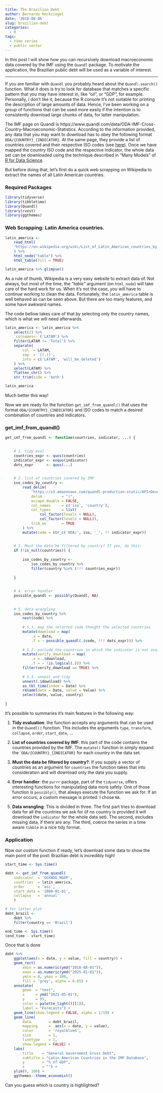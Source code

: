 ```yaml
---
title: The Brazilian Debt
author: Bernardo Reckziegel
date: '2018-08-06'
slug: brazilian-debt
categories:
  - R
tags:
  - time series
  - public sector
---
```


In this post I will show how you can recursively download macroeconomic data covered by the IMF using the `Quandl` package. To motivate the application, the Brazilian public debt will be used as a variable of interest. 

***

If you are familiar with `Quandl` you probably heard about the `Quandl.search()` function. What it does is try to look for database that matches a specific pattern that you may have interest in, like "oil", or "GDP", for example. Personally, I don't like it, because the R console  it's not suitable for printing the description of large amounts of data. Hence, I've been working on a group of functions that can be used more easily if the intention is to consistently download large chunks of data, for latter manipulation. 

The IMF page on Quandl is https://www.quandl.com/data/ODA-IMF-Cross-Country-Macroeconomic-Statistics. According to the information provided, any data that you may want to download has to obey the following format `ODA/{COUNTRY}_{INDICATOR}`. At the same page, they provide a list of countries covered and their respective ISO codes (see [here](https://s3.amazonaws.com/quandl-production-static/API+Descriptions/WHO/ccodes.txt)). Once we have mapped the country ISO code and the respective indicator, the whole data set can be downloaded using the technique described in "Many Models" of [R for Data Science](http://r4ds.had.co.nz/many-models.html).

But before doing that, let's first do a quick web scrapping on Wikipedia to extract the names of all Latin American countries.

### Required Packages

```r

library(tidyverse)
library(tibbletime)
library(Quandl)
library(rvest)
library(ggthemes)

```


### Web Scrapping: Latin America countries.

```r

latin_america <- 
    read_html(
    "https://en.wikipedia.org/wiki/List_of_Latin_American_countries_by_population"
    ) %>%
    html_node("table") %>%
    html_table(fill = TRUE)

latin_america %>% glimpse()

```


As a rule of thumb, Wikipedia is a very easy website to extract data of. Not always, but most of the time, the *"table"* argument (on `html_node`) will take care of the hard work for us. When it's not the case, you will have to continue working to clean the data. Fortunately, the `latin_america` table is well behaved as can be seen above. But there are too many features, and some have awkward names. 

The code bellow takes care of that by selecting only the country names, which is what we will need afterwards.


```r

latin_america <- latin_america %>% 
    select(2) %>% 
    `colnames<-`('LATAM') %>% 
    filter(LATAM != 'Total') %>%
    separate(
        col  = LATAM, 
        sep  = '[(.)]', 
        into = c('LATAM', 'will_be_deleted')
    ) %>% 
    select(LATAM) %>%
    flatten_chr() %>% 
    str_trim(side = 'both')

latin_america

```

Much better this way! 

Now we are ready for the function `get_imf_from_quandl()` that uses the format `ODA/{COUNTRY}_{INDICATOR}` and ISO codes to match a desired combination of countries and indicators.

### get_imf_from_quandl()


```r

get_imf_from_quandl <- function(countries, indicator, ...) {
    
    
    # 1. tidy eval 
    countries_expr <- quos(countries)
    indicator_expr <- enquo(indicator)
    dots_expr      <- quos(...)
    
    
    # 2. list of countries covered by IMF 
    iso_codes_by_country <- 
        read_delim(
            'https://s3.amazonaws.com/quandl-production-static/API+Descriptions/WHO/ccodes.txt',
            delim         = "|", 
            escape_double = FALSE, 
            col_names     = c('iso', 'country'),
            col_types     = list(
                col_factor(levels = NULL), 
                col_factor(levels = NULL)),
            trim_ws       = TRUE
        ) %>% 
        mutate(code = str_c('ODA/', iso, '_', !! indicator_expr))
    
    
    # 3. Must the data be filtered by country? If yes, do this:
    if (!is_null(countries)) {
        
        iso_codes_by_country <- 
            iso_codes_by_country %>%  
            filter(country %in% (!!! countries_expr))
        
    }
    
    
    # 4. error handler
    possible_quandl <- possibly(Quandl, NA)
    
    
    # 5. data wrangling
    iso_codes_by_country %>% 
        nest(code) %>%  
        
        # 5.1. map the selected code thought the selected countries
        mutate(download = map(
            .x = data, 
            .f = ~ possible_quandl(.$code, !!! dots_expr))) %>% 
        
        # 5.2. exclude the countries in which the indicator is not avaiable 
        mutate(verify_download = map(
            .x = .$download, 
            .f = ~ !is.logical(.))) %>% 
        filter(verify_download == TRUE) %>% 
        
        # 5.3. unnest and tidy
        unnest(.$download) %>% 
        as_tbl_time(index = Date) %>% 
        rename(date = Date, value = Value) %>% 
        select(date, value, country)
    
}


```


It's possible to summaries it's main features in the following way:

1. **Tidy evaluation**: the function accepts any arguments that can be used in the `Quandl()` function. This includes the arguments `type`, `transform`, `collapse`, `order`, `start_date`, ...

2. **List of countries covered by IMF**: this part of the code contains the countries provided by the IMF. The `mutate()` function in simply expand the ``ODA/{COUNTRY}_{INDICATOR}` for each country in the data set.

3. **Must the data be filtered by country?**: If you supply a vector of countries as an argument for `countries` the function takes that into consideration and will download only the data you supply. 

4. **Error handler**: the `purrr` package, part of the `tidyverse`, offers interesting functions for manipulating data more safely. One of those function is `possibly()`, that always execute the function we ask for. If an error occurs, a custom message is printed. I chose `NA`.

5. **Data wrangling**: This is divided in three. The first part tries to download data for all the countries we ask for (if no country is provided it will download the `indicator` for the whole data set). The second, excludes missing data, if there are any. The third, coerce the series in a time aware `tibble` in a nice tidy format.


### Application

Now our custom function if ready, let's download some data to show the main point of the post: Brazilian debt is incredibly high!



```r

start_time <- Sys.time()

debt <- get_imf_from_quandl(
    indicator  = 'GGXWDG_NGDP',
    countries  = latin_america,
    order      = 'asc', 
    start_date = '2000-01-01', 
    collapse   = 'annual'
    )

# for latter plot
debt_brazil <- 
    debt %>% 
    filter(country == 'Brazil')

end_time <- Sys.time()
(end_time - start_time)

```


Once that is done 

```r

debt %>% 
    ggplot(aes(x = date, y = value, fill = country)) + 
    geom_rect(
        xmin = as.numeric(ymd("2018-08-01")),
        xmax = as.numeric(ymd("2025-01-01")),
        ymin = 0, ymax = 100,
        fill = 'grey', alpha = 0.05) + 
    annotate(
        geom  = "text",
        x     = ymd("2021-05-01"),
        y     = 95,
        color = palette_light()[[1]],
        label = "Forecasts") +
    geom_line(show.legend = FALSE, alpha = 1/10) +
    geom_line(
        data        = debt_brazil, 
        mapping     =  aes(x = date, y = value),
        color       = 'royalblue4',
        size        = 1,
        linetype    = 1,
        show.legend = FALSE) +
    labs(
        title    = "General Government Gross Debt", 
        subtitle = "Latin American Countries in the IMF Database",
        y        = "% of GDP", 
        x        = "") + 
    ylim(0, 100) + 
    ggthemes::theme_economist()

```

Can you guess which is country is highlighted?


